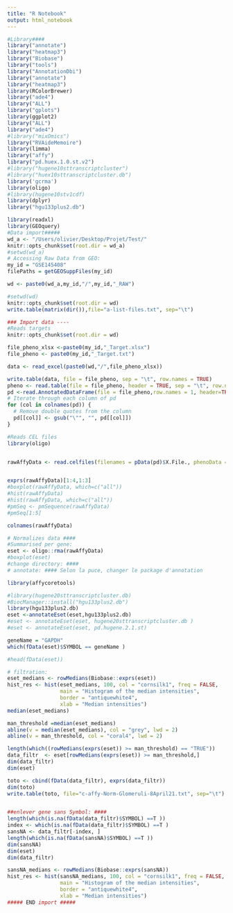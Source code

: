 ```yaml
---
title: "R Notebook"
output: html_notebook
---
```


```r
#Library####
library("annotate")
library("heatmap3")
library("Biobase")
library("tools")
library("AnnotationDbi")
library("annotate")
library("heatmap3")
library(RColorBrewer)
library("ade4")
library("ALL")
library("gplots")
library(ggplot2)
library("ALL")
library("ade4")
#library("mixOmics")
library("RVAideMemoire")
library(limma)
library("affy")
library("pd.huex.1.0.st.v2")
#library("hugene10sttranscriptcluster")
#library("huex10sttranscriptcluster.db")
library('gcrma')
library(oligo)
#library(hugene10stv1cdf)
library(dplyr)
library("hgu133plus2.db")


```


```r
library(readxl)
library(GEOquery)
#Data import#####
wd_a <- "/Users/olivier/Desktop/Projet/Test/"
knitr::opts_chunk$set(root.dir = wd_a)
#setwd(wd_a)
# Accessing Raw Data from GEO:
my_id = "GSE145408"
filePaths = getGEOSuppFiles(my_id)
```


```r

wd <- paste0(wd_a,my_id,"/",my_id,"_RAW")

#setwd(wd)
knitr::opts_chunk$set(root.dir = wd)
write.table(matrix(dir()),file="a-list-files.txt", sep="\t")
```


```r
### Import data ----
#Reads targets
knitr::opts_chunk$set(root.dir = wd)

file_pheno_xlsx <-paste0(my_id,"_Target.xlsx")
file_pheno <- paste0(my_id,"_Target.txt")

data <- read_excel(paste0(wd,"/",file_pheno_xlsx))

write.table(data, file = file_pheno, sep = "\t", row.names = TRUE)
pheno <- read.table(file = file_pheno, header = TRUE, sep = "\t", row.names = 1)
pd <-read.AnnotatedDataFrame(file = file_pheno,row.names = 1, header=TRUE,as.is=TRUE, sep = "\t")
# Iterate through each column of pd
for (col in colnames(pd)) {
  # Remove double quotes from the column
  pd[[col]] <- gsub("\"", "", pd[[col]])
}

```


```r
#Reads CEL files
library(oligo)


rawAffyData <- read.celfiles(filenames = pData(pd)$X.File., phenoData = pd)


exprs(rawAffyData)[1:4,1:3]
#boxplot(rawAffyData, which=c("all"))
#hist(rawAffyData)
#hist(rawAffyData, which=c("all"))
#pmSeq <- pmSequence(rawAffyData)
#pmSeq[1:5]

colnames(rawAffyData)

# Normalizes data ####
#Summarised per gene:
eset <- oligo::rma(rawAffyData)
#boxplot(eset)
#change directory: ####
# annotate: #### Selon la puce, changer le package d'annotation

library(affycoretools)

#library(hugene20sttranscriptcluster.db)
#BiocManager::install("hgu133plus2.db")
library(hgu133plus2.db)
eset <-annotateEset(eset,hgu133plus2.db)
#eset <- annotateEset(eset, hugene20sttranscriptcluster.db )
#eset <- annotateEset(eset, pd.hugene.2.1.st)

geneName = "GAPDH"
which(fData(eset)$SYMBOL == geneName )
```


```r
#head(fData(eset))

# filtration:
eset_medians <- rowMedians(Biobase::exprs(eset))
hist_res <- hist(eset_medians, 100, col = "cornsilk1", freq = FALSE, 
                 main = "Histogram of the median intensities", 
                 border = "antiquewhite4",
                 xlab = "Median intensities")
median(eset_medians)

man_threshold =median(eset_medians)
abline(v = median(eset_medians), col = "grey", lwd = 2)
abline(v = man_threshold, col = "coral4", lwd = 2)

length(which((rowMedians(exprs(eset)) >= man_threshold) == "TRUE"))
data_filtr  <- eset[rowMedians(exprs(eset)) >= man_threshold,]
dim(data_filtr)
dim(eset)

toto <- cbind(fData(data_filtr), exprs(data_filtr))
dim(toto)
write.table(toto, file="c-affy-Norm-Glomeruli-8April21.txt", sep="\t")


##enlever gene sans Symbol: ####
length(which(is.na(fData(data_filtr)$SYMBOL) ==T ))
index <- which(is.na(fData(data_filtr)$SYMBOL) ==T )
sansNA <- data_filtr[-index, ]
length(which(is.na(fData(sansNA)$SYMBOL) ==T ))
dim(sansNA)
dim(eset)
dim(data_filtr)

sansNA_medians <- rowMedians(Biobase::exprs(sansNA))
hist_res <- hist(sansNA_medians, 100, col = "cornsilk1", freq = FALSE, 
                 main = "Histogram of the median intensities", 
                 border = "antiquewhite4",
                 xlab = "Median intensities")
##### END import #####

```

